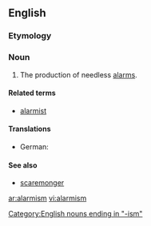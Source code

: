 ==English==
===Etymology===
{{suffix|alarm|ism}}

===Noun===
{{wikipedia}}
{{en-noun|-}}

# The production of needless [[alarm]]s.

====Related terms====
*[[alarmist]]

====Translations====
{{trans-top|production of needless alarms}}
* German: {{t-|de|Alarmismus|m}}
{{trans-mid}}
{{trans-bottom}}

====See also====
*[[scaremonger]]

[[Category:English nouns ending in "-ism"]]

[[ar:alarmism]]
[[vi:alarmism]]